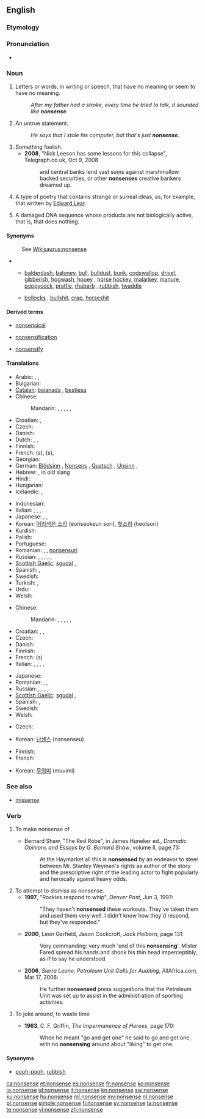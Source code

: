 ==English==

===Etymology===
{{prefix|non|sense}}

===Pronunciation===
* {{audio|en-us-nonsense.ogg|Audio (US)}}

===Noun===
{{wikipedia}}
{{en-noun|-|s}}

# Letters or words, in writing or speech, that have no meaning or seem to have no meaning.
#: ''After my father had a stroke, every time he tried to talk, it sounded like '''nonsense'''.''
# An untrue statement.
#: ''He says that I stole his computer, but that's just '''nonsense'''.''
# Something foolish.
#* '''2008''', "Nick Leeson has some lessons for this collapse", Telegraph.co.uk, Oct 9, 2008
#*: and central banks lend vast sums against marshmallow backed securities, or other '''nonsenses''' creative bankers dreamed up.
# {{literature}} A type of poetry that contains strange or surreal ideas, as, for example, that written by [[w:Edward Lear|Edward Lear]].
# {{biology}} A damaged DNA sequence whose products are not biologically active, that is, that does nothing.

====Synonyms====
: See [[Wikisaurus:nonsense]]
* {{sense|something that lacks meaning or absurd statement}}
** {{sense|mostly [[colloquialism]]s or [[slang]]}} [[balderdash]], [[baloney]], [[bull]], [[bulldust]], [[bunk]], [[codswallop]], [[drivel]], [[gibberish]], [[hogwash]], [[hooey]] {{qualifier|US}}, [[horse hockey]], [[malarkey]], [[manure]], [[poppycock]], [[prattle]], [[rhubarb]] {{qualifier|chiefly British}}, [[rubbish]], [[twaddle]]
** {{sense|vulgar slang}} [[bollocks]] {{qualifier|British}}, [[bullshit]], [[crap]], [[horseshit]] {{qualifier|US}}

====Derived terms====
{{rel-top3|Terms derived from the noun "nonsense"}}
* [[nonsensical]]
{{rel-mid3}}
* [[nonsensification]]
{{rel-mid3}}
* [[nonsensify]]
{{rel-bottom}}

====Translations====
{{trans-top|meaningless words}}
* Arabic: {{t|ar|هراء|m|tr=huraa'}}, {{t-|ar|لغو|m|tr=laghw}}, {{t|ar|تفاهة|f|tr=tafaaha}}
* Bulgarian: {{t+|bg|абсурдност|f|tr=absúrdnost}}
* [[Catalan]]: [[bajanada]] {{f}}, [[bestiesa]] {{f}}
* Chinese:
*: Mandarin: {{t-|cmn|廢話|sc=Hani}}, {{t-|cmn|废话|tr=fèihuà|sc=Hani}}, {{t|cmn|胡說|sc=Hani}}, {{t|cmn|胡说|tr=húshuō|sc=Hani}}, {{t|cmn|胡言|tr=húyán|sc=Hani}}, {{qualifier|vulgar}} {{t-|cmn|狗屁|tr=gǒupì|sc=Hani}}
* Croatian: {{t-|hr|besmislica|f}}, {{t-|hr|glupost|f}}
* Czech: {{t-|cs|nesmysl|m}}
* Danish: {{t+|da|nonsens|n}}
* Dutch: {{t+|nl|nonsens|m}}, {{t-|nl|onzin|m}}, {{t-|nl|flauwekul|m}}
* Finnish: {{t-|fi|hölynpöly}}
* French: {{t+|fr|bêtise|f}} (s), {{t+|fr|absurdité|f}} (s),
* Georgian: {{t|ka|უაზრო|tr=uazro|sc=Geor}}
* German: [[Blödsinn]] {{m}}, [[Nonsens]] {{m}}, [[Quatsch]] {{m}} {{qualifier|colloquial}}, [[Unsinn]] {{m}},
* Hebrew: {{t+|he|שטויות|tr=shtuyot}}, in old slang {{t+|he|חנטריש|tr=hantarish}}
* Hindi: {{t|hi|बकवास|f|tr=bakvās|sc=Deva}}
* Hungarian: {{t+|hu|képtelenség}}
* Icelandic: {{t|is|rugl|n}}, {{t|is|bull|n}}
{{trans-mid}}
* Indonesian: {{t|id|omong kosong|xs=Indonesian}}
* Italian: {{t+|it|sciocchezza|f}}, {{t|it|senza senso}}, {{t|it|priva di significato}}, {{t|it|ridicolaggine|f}}
* Japanese: {{t+|ja|無意味|tr=むいみ, muimi}}, {{t|ja|ナンセンス|tr=nansensu}}, {{t|ja|馬鹿げた事|tr=bakageta koto}}
* Korean: [[어리석은 소리]] (eoriseokeun sori), [[헛소리]] (heotsori)
* Kurdish: {{ku-Arab|[[قسه‌ی هیچوپوچ]]}}
* Polish: {{t+|pl|nonsens|m}}
* Portuguese: {{t+|pt|besteira|f}}
* Romanian: {{t+|ro|nonsens|n}}, {{t|ro|absurditate|f}}, [[nonsens|nonsensuri]] {{n|p}}
* Russian: {{t+|ru|вздор|m|tr=vdor}}, {{t+|ru|ерунда|f|tr=jerundá}}, {{t+|ru|нонсенс|m|tr=nónsens}}, {{t+|ru|бессмыслица|f|tr=bessmýslica}}, {{t+|ru|ахинея|f|tr=axinéja}}, {{t+|ru|абсурд|m|tr=absúrd}}
* [[Scottish Gaelic]]: [[sgudal]] {{m}}, {{t-|gd|amaideas|m|xs=Scottish Gaelic}}
* Spanish: {{t-|es|tonterías|f|p}}, {{t+|es|disparate|m}}
* Swedish: {{t+|sv|nonsens|n}}
* Turkish: {{t+|tr|saçma}}, {{t+|tr|saçmalık}}
* Urdu: {{t|ur|بکواس|f|tr=bakvās|xs=Urdu}}
* Welsh: {{t-|cy|lol|f|xs=Welsh}}
{{trans-bottom}}

{{trans-top|untrue statement}}
* Chinese:
*: Mandarin: {{t-|cmn|廢話|sc=Hani}}, {{t-|cmn|废话|tr=fèihuà|sc=Hani}}, {{t|cmn|胡說|sc=Hani}}, {{t|cmn|胡说|tr=húshuō|sc=Hani}}, {{t|cmn|胡言|tr=húyán|sc=Hani}}, {{t-|cmn|狗屁|tr=gǒupì|sc=Hani}} {{qualifier|vulgar}}
* Croatian: {{t-|hr|nesmisao|n}}, {{t-|hr|budalaština|f}}, {{t-|hr|neistina|f}}
* Czech: {{t-|cs|nesmysl|m}}
* Danish: {{t+|da|nonsens|n}}
* Finnish: {{t-|fi|hölynpöly}}
* French: {{t+|fr|sottise|m}} (s)
* Italian: {{t|it|balla|f}}, {{t|it|fandonia|f}}, {{t|it|scemenza|f}}, {{t|it|fola|f}}, {{t|it|baggianata|f}}
{{trans-mid}}
* Japanese: {{t|ja|でたらめ|tr=detarame}}
* Romanian: {{t|ro|nerozie|f}}, {{t|ro|nerozii|f|p}}, {{t|ro|prostie|f}}
* Russian: {{t+|ru|вздор|m|tr=vdor}}, {{t+|ru|ерунда|f|tr=jerundá}}, {{t+|ru|нонсенс|m|tr=nónsens}}, {{t+|ru|бессмыслица|f|tr=bessmýslica}}, {{t+|ru|ахинея|f|tr=axinéja}}
* [[Scottish Gaelic]]: [[sgudal]] {{m}}, {{t-|gd|amaideas|m|xs=Scottish Gaelic}}
* Spanish: {{t-|es|tonterías|f|p}}, {{t+|es|estupidez|f}}
* Swedish: {{t+|sv|nonsens|n}}
* Welsh: {{t-|cy|lol|f|xs=Welsh}}
{{trans-bottom}}

{{trans-top|type of poetry}}
* Czech: {{t-|cs|nonsens|m}}
{{trans-mid}}
* Korean: [[난센스]] (nansenseu)
{{trans-bottom}}

{{trans-top|damaged DNA sequence}}
* Finnish: {{t|fi|toimimaton}} {{t+|fi|jakso}}
* French: {{t|fr|non-sens|m}}
{{trans-mid}}
* Korean: [[무의미]] (muuimi)
{{trans-bottom}}

===See also===
* {{sense|biology}} [[missense]]

===Verb===
{{en-verb|nonsens|es}}

# To make nonsense of
#* {{ante|1909}} Bernard Shaw, "The Red Robe", in James Huneker ed., ''Dramatic Opinions and Essays by G. Bernard Shaw'', volume II, page 73:
#*: At the Haymarket all this is '''nonsensed''' by an endeavor to steer between Mr. Stanley Weyman's rights as author of the story and the prescriptive right of the leading actor to fight popularly and heroically against heavy odds.
# To attempt to dismiss as nonsense.
#* '''1997''', "Rockies respond to whip", ''Denver Post'', Jun 3, 1997:
#*: "They haven't '''nonsensed''' these workouts. They've taken them and used them very well. I didn't know how they'd respond, but they've responded."
#* '''2000''', Leon Garfield, Jason Cockcroft, ''Jack Holborn'', page 131:
#*: Very commanding: very much 'end of this '''nonsensing'''<nowiki/>'. Mister Fared spread his hands and shook his thin head imperceptibly, as if to say he understood
#* '''2006''', ''Sierra Leone: Petroleum Unit Calls for Auditing'', AllAfrica.com, Mar 17, 2006:
#*: He further '''nonsensed''' press suggestions that the Petroleum Unit was set up to assist in the administration of sporting activities.
# {{intransitive}} To joke around, to waste time
#* '''1963''', C. F. Griffin, ''The Impermanence of Heroes'', page 170:
#*: When he meant "go and get one" he said to go and get one, with no '''nonsensing''' around about "liking" to get one.

====Synonyms====
* [[pooh-pooh]], [[rubbish]]

[[ca:nonsense]]
[[et:nonsense]]
[[es:nonsense]]
[[fr:nonsense]]
[[ko:nonsense]]
[[io:nonsense]]
[[id:nonsense]]
[[it:nonsense]]
[[kn:nonsense]]
[[sw:nonsense]]
[[ku:nonsense]]
[[hu:nonsense]]
[[ml:nonsense]]
[[my:nonsense]]
[[nl:nonsense]]
[[pl:nonsense]]
[[simple:nonsense]]
[[fi:nonsense]]
[[sv:nonsense]]
[[ta:nonsense]]
[[te:nonsense]]
[[vi:nonsense]]
[[zh:nonsense]]